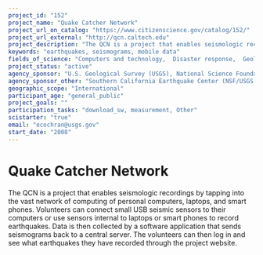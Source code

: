 ```yaml
---
project_id: "152"
project_name: "Quake Catcher Network"
project_url_on_catalog: "https://www.citizenscience.gov/catalog/152/"
project_url_external: "http://qcn.caltech.edu"
project_description: "The QCN is a project that enables seismologic recordings by tapping into the vast network of computing of personal computers, laptops, and smart phones. Volunteers can connect small USB seismic sensors to their computers or use sensors internal to laptops or smart phones to record earthquakes. Data is then collected by a software application that sends seismograms back to a central server. The volunteers can then log in and see what earthquakes they have recorded through the project website."
keywords: "earthquakes, seismograms, mobile data"
fields_of_science: "Computers and technology,  Disaster response,  Geology and earth science"
project_status: "active"
agency_sponsor: "U.S. Geological Survey (USGS), National Science Foundation (NSF)"
agency_sponsor_other: "Southern California Earthquake Center (NSF/USGS Funded organization), Incorporated Research Institutions for Seismology (NSF funded)"
geographic_scope: "International"
participant_age: "general_public"
project_goals: ""
participation_tasks: "download_sw, measurement, Other"
scistarter: "true"
email: "ecochran@usgs.gov"
start_date: "2008"
---
```


# Quake Catcher Network

The QCN is a project that enables seismologic recordings by tapping into the vast network of computing of personal computers, laptops, and smart phones. Volunteers can connect small USB seismic sensors to their computers or use sensors internal to laptops or smart phones to record earthquakes. Data is then collected by a software application that sends seismograms back to a central server. The volunteers can then log in and see what earthquakes they have recorded through the project website.

